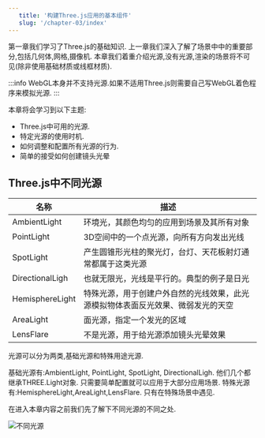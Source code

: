 ```yaml
---
   title: '构建Three.js应用的基本组件'
   slug: '/chapter-03/index'
---
```


第一章我们学习了Three.js的基础知识. 上一章我们深入了解了场景中中的重要部分,包括几何体,网格,摄像机.
本章我们着重介绍光源,没有光源,渲染的场景将不可见(除非使用基础材质或线框材质).

:::info
WebGL本身并不支持光源.如果不适用Three.js则需要自己写WebGL着色程序来模拟光源.
:::

本章将会学习到以下主题:

* Three.js中可用的光源.
* 特定光源的使用时机.
* 如何调整和配置所有光源的行为.
* 简单的接受如何创建镜头光晕


## Three.js中不同光源

|名称|描述|
|---|---|
|AmbientLight|环境光，其颜色均匀的应用到场景及其所有对象
|PointLight|3D空间中的一个点光源，向所有方向发出光线|
|SpotLight|产生圆锥形光柱的聚光灯，台灯、天花板射灯通常都属于这类光源|
|DirectionalLigh|也就无限光，光线是平行的。典型的例子是日光|
|HemisphereLight|特殊光源，用于创建户外自然的光线效果，此光源模拟物体表面反光效果、微弱发光的天空|
|AreaLight|面光源，指定一个发光的区域|
|LensFlare|不是光源，用于给光源添加镜头光晕效果|

光源可以分为两类,基础光源和特殊用途光源.

基础光源有:AmbientLight, PointLight, SpotLight, DirectionalLigh. 他们几个都继承THREE.Light对象. 只需要简单配置就可以应用于大部分应用场景.
特殊光源有:HemisphereLight,AreaLight,LensFlare. 只有在特殊场景中遇见.

在进入本章内容之前我们先了解下不同光源的不同之处.

![不同光源](./assets/different_lights.png)